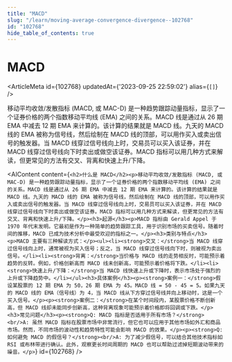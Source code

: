 ```yaml
---
title: "MACD"
slug: "/learn/moving-average-convergence-divergence--102768"
id: "102768"
hide_table_of_contents: true
---
```



# MACD

<ArticleMeta id={102768} updatedAt={'2023-09-25 22:59:02'} alias={`[]`} />
<div className='border-solid border-b border-t-0 my-4 border-[var(--ifm-color-gray-300)]' />

移动平均收敛/发散指标 (MACD, 或 MAC-D) 是一种趋势跟踪动量指标，显示了一个证券价格的两个指数移动平均线 (EMA) 之间的关系。MACD 线是通过从 26 期 EMA 中减去 12 期 EMA 来计算的。该计算的结果就是 MACD 线。九天的 MACD 线的 EMA 被称为信号线，然后绘制在 MACD 线的顶部，可以用作买入或卖出信号的触发器。当 MACD 线穿过信号线向上时，交易员可以买入该证券，并在 MACD 线穿过信号线向下时卖出或做空该证券。MACD 指标可以用几种方式来解读，但更常见的方法有交叉、背离和快速上升/下降。

<AIContent content={`<h2>什么是 MACD</h2><p>移动平均收敛/发散指标 (MACD, 或 MAC-D) 是一种趋势跟踪动量指标，显示了一个证券价格的两个指数移动平均线 (EMA) 之间的关系。MACD 线是通过从 26 期 EMA 中减去 12 期 EMA 来计算的。该计算的结果就是 MACD 线。九天的 MACD 线的 EMA 被称为信号线，然后绘制在 MACD 线的顶部，可以用作买入或卖出信号的触发器。当 MACD 线穿过信号线向上时，交易员可以买入该证券，并在 MACD 线穿过信号线向下时卖出或做空该证券。MACD 指标可以用几种方式来解读，但更常见的方法有交叉、背离和快速上升/下降。</p><h3>起源</h3><p>MACD 指标由 Gerald Appel 于 1970 年代末发明。它最初是作为一种简单的趋势跟踪工具，用于识别市场的买卖信号。随着时间的推移，MACD 已成为技术分析中最受欢迎的指标之一。</p><h3>类别与特点</h3><p>MACD 主要有三种解读方式：</p><ul><li><strong>交叉：</strong>当 MACD 线穿过信号线向上时，通常被视为买入信号；反之，当 MACD 线穿过信号线向下时，则被视为卖出信号。</li><li><strong>背离：</strong>当价格与 MACD 线的走势相反时，可能预示着趋势的反转。例如，价格创新高而 MACD 线未创新高，可能预示着价格将下跌。</li><li><strong>快速上升/下降：</strong>当 MACD 线快速上升或下降时，表示市场处于强烈的上升或下降趋势中。</li></ul><h3>具体案例</h3><p><strong>案例一：</strong>假设某股票的 12 期 EMA 为 50，26 期 EMA 为 45。MACD 线 = 50 - 45 = 5。如果九天的 MACD 线的 EMA（信号线）为 4，当 MACD 线从下方穿过信号线并向上移动时，这是一个买入信号。</p><p><strong>案例二：</strong>在某个时间段内，某股票价格不断创新高，但 MACD 线却未能同步创新高，这种背离现象可能预示着价格即将回调或下跌。</p><h3>常见问题</h3><p><strong>Q: MACD 指标是否适用于所有市场？</strong><br/>A: 虽然 MACD 指标在股票市场中非常流行，但它也可以应用于其他市场如外汇和商品市场。然而，不同市场的波动性和趋势特性可能会影响 MACD 的效果。</p><p><strong>Q: 如何避免 MACD 的假信号？</strong><br/>A: 为了减少假信号，可以结合其他技术指标如 RSI 或布林带进行确认。此外，观察更长时间周期的 MACD 也可以帮助过滤掉短期波动带来的噪音。</p>`} id={102768} />
